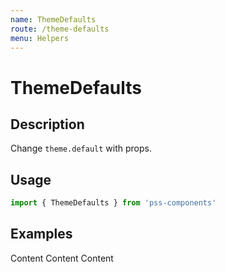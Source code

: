 ```yaml
---
name: ThemeDefaults
route: /theme-defaults
menu: Helpers
---
```



# ThemeDefaults

## Description

Change `theme.default` with props.


## Usage

```js
import { ThemeDefaults } from 'pss-components'
```

## Examples

<Playground>
  <Box>
    <Box tm='auto' ratio={16 / 9} p={1} mb={1}>
      Content
    </Box>
    <ThemeDefaults palette='inverted'>
      <Box tm='auto' ratio={16 / 9} p={1}>
        Content
      </Box>
    </ThemeDefaults>
    <ThemeDefaultsForColorScheme scheme='dark' palette='inverted'>
      <Box tm='auto' ratio={16 / 9} p={1}>
        Content
      </Box>
    </ThemeDefaultsForColorScheme>
  </Box>
</Playground>
